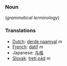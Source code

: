===Noun===
(''grammatical terminology'')

===Translations===
*[[Dutch]]: [[derde naamval]] ''m''
*[[French]]: [[datif]] ''m''
*Japanese: [[与格]]
*[[Slovak]]: [[tretí pád]] ''m''